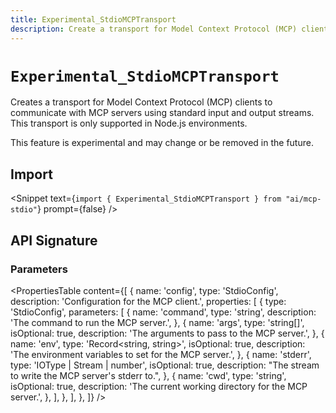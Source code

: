 ---
title: Experimental_StdioMCPTransport
description: Create a transport for Model Context Protocol (MCP) clients to communicate with MCP servers using standard input and output streams
---

# `Experimental_StdioMCPTransport`

Creates a transport for Model Context Protocol (MCP) clients to communicate with MCP servers using standard input and output streams. This transport is only supported in Node.js environments.

This feature is experimental and may change or be removed in the future.

## Import

<Snippet
  text={`import { Experimental_StdioMCPTransport } from "ai/mcp-stdio"`}
  prompt={false}
/>

## API Signature

### Parameters

<PropertiesTable
  content={[
    {
      name: 'config',
      type: 'StdioConfig',
      description: 'Configuration for the MCP client.',
      properties: [
        {
          type: 'StdioConfig',
          parameters: [
            {
              name: 'command',
              type: 'string',
              description: 'The command to run the MCP server.',
            },
            {
              name: 'args',
              type: 'string[]',
              isOptional: true,
              description: 'The arguments to pass to the MCP server.',
            },
            {
              name: 'env',
              type: 'Record<string, string>',
              isOptional: true,
              description:
                'The environment variables to set for the MCP server.',
            },
            {
              name: 'stderr',
              type: 'IOType | Stream | number',
              isOptional: true,
              description: "The stream to write the MCP server's stderr to.",
            },
            {
              name: 'cwd',
              type: 'string',
              isOptional: true,
              description: 'The current working directory for the MCP server.',
            },
          ],
        },
      ],
    },
  ]}
/>
